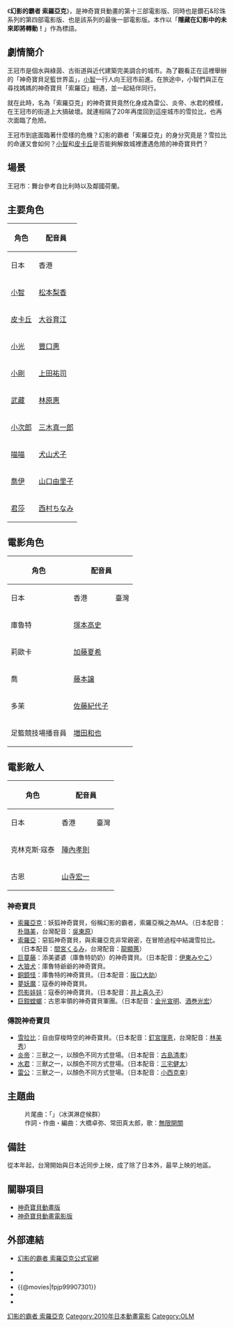 {{Multiple issues|
{{roughtranslation|time=2020-01-10T06:13:18+00:00}}
{{Unreferenced|time=2020-05-27T21:19:12+00:00}}
}}
{{noteTA
|G1=Pokemon-old
|1=精灵宝可梦=>zh-cn:神奇宝贝; 神奇宝贝=>zh-cn:神奇宝贝; 口袋妖怪=>zh-cn:神奇宝贝; 寵物小精靈=>zh-cn:神奇宝贝; 神奇寶貝=>zh-cn:神奇宝贝;
}}
{{電影資訊框
| 片名     = 神奇寶貝電影版：幻影的霸者 索羅亞克
| 電影原名 = 劇場版ポケットモンスター ダイヤモンド&パール<br /> 幻影の覇者 ゾロアーク
| 圖像     = 
| 圖像大小 = 
| 圖像說明 = 
| 片名表記 = 
| 副標題   = 
| 導演     = [[湯山邦彥|湯山邦彥]]
| 監製     = 
| 製片     = 
| 動作指導 = 
| 編劇     = [[園田英樹|園田英樹]]
| 劇本     = 
| 故事     = 
| 原著     = [[田尻智|田尻智]]
| 旁白     = 
| 統籌     = 
| 主演     = [[松本梨香|松本梨香]]<br />[[大谷育江|大谷育江]]<br />[[上田祐司|上田祐司]]<br />[[豐口惠|豐口惠]]<br />[[三木眞一郎|三木眞一郎]]<br />[[林原惠|林原惠]]<br />[[小櫻悅子|小櫻悅子]]<br />[[加藤夏希|加藤夏希]]<br />[[塚本高史|塚本高史]]<br />[[小櫻悅子|小櫻悅子]]<br />[[中川翔子|中川翔子]]<br />[[山寺宏一|山寺宏一]]等  
| 配樂     = [[宮崎慎二|宮崎慎二]]
| 主題曲   = 「アイスクリーム シンドローム」スキマスイッチ
| 片尾曲   = 
| 攝影     = 
| 剪輯     = 
| 音效     = 
| 製片商   = [[東寶|東寶]]
| 片長     = 97分鐘
| 產地     = {{JPN}}
| 語言     = [[日語|日語]]
| 上映日期 = {{flagicon|Japan}}2010年7月10日<br />{{flagicon|Taiwan}}2010年7月30日<br />{{flagicon|USA}}2011年2月5日<br />{{flagicon|Hong Kong}}2011年12月25日（[[無綫電視|無綫電視]][[無綫兒童台|兒童台]]）
| 發行商   = 
| 發行日期 = 
| 公映許可 = 
| 預算     = 
| 票房     = 
| 前集     = [[神奇寶貝劇場版：阿爾宙斯_超克的時空|神奇寶貝劇場版：阿爾宙斯 超克的時空]]
| 續集     = [[神奇寶貝劇場版：比克提尼與黑英雄_捷克羅姆/白英雄_雷希拉姆|神奇寶貝劇場版：比克提尼與黑英雄 捷克羅姆/白英雄 雷希拉姆]]
| 官方網站 = 
}}   

《'''幻影的霸者 索羅亞克'''》，是神奇寶貝動畫的第十三部電影版、同時也是鑽石&珍珠系列的第四部電影版、也是該系列的最後一部電影版。本作以「'''隱藏在幻影中的未來即將轉動！'''」作為標語。

== 劇情簡介 ==
王冠市是個水與綠茵、古街道與近代建築完美調合的城市。為了觀看正在這裡舉辦的「神奇寶貝足籃世界盃」，[[小智|小智]]一行人向王冠市前進。在旅途中，小智們與正在尋找媽媽的神奇寶貝「索羅亞」相遇，並一起結伴同行。

就在此時，名為「索羅亞克」的神奇寶貝竟然化身成為雷公、炎帝、水君的模樣，在王冠市的街道上大搞破壞。就連相隔了20年再度回到這座城市的雪拉比，也再次面臨了危險。

王冠市到底面臨著什麼樣的危機？幻影的霸者「索羅亞克」的身分究竟是？雪拉比的命運又會如何？[[小智|小智]]和[[皮卡丘|皮卡丘]]是否能夠解救城裡遭遇危險的神奇寶貝們？

== 場景 ==
王冠市：舞台參考自比利時以及鄰國荷蘭。

== 主要角色 ==
{|class=wikitable
!rowspan="2"|角色
!colspan="3"|配音員
|-
!日本
!香港
!臺灣
|-
|[[小智|小智]]||[[松本梨香|松本梨香]]||[[吳小藝|吳小藝]]||[[汪世瑋|汪世瑋]]
|-
|[[皮卡丘|皮卡丘]]||[[大谷育江|大谷育江]]||||
|-
|[[小光|小光]]||[[豐口惠|豐口惠]]||[[王慧珠|王慧珠]]||[[林美秀_(配音員)|林美秀]]
|-
|[[小剛|小剛]]||[[上田祐司|上田祐司]]||[[張振聲|張振聲]]||[[于正昇|于正昇]]
|-
|[[武藏|武藏]]||[[林原惠|林原惠]]|| ||[[詹雅菁|詹雅菁]]
|-
|[[小次郎|小次郎]]||[[三木真一郎|三木真一郎]]|| ||[[吳東原|吳東原]]
|-
|[[喵喵|喵喵]]||[[犬山犬子|犬山犬子]]|| ||[[汪世瑋|汪世瑋]]
|-
|[[喬伊|喬伊]]||[[山口由里子|山口由里子]]|| ||[[林美秀_(配音員)|林美秀]]
|-
|[[君莎|君莎]]||[[西村ちなみ|西村ちなみ]]|| ||[[詹雅菁|詹雅菁]]
|}

==電影角色==
{|class=wikitable
!rowspan="2"|角色
!colspan="3"|配音員
!rowspan="2"|介紹
|-
!日本
!香港
!臺灣
|-
|庫魯特||[[塚本高史|塚本高史]]||||[[李世揚|李世揚]]||王冠市出身的新聞記者，在半路上結識小智一行人，並跟著他們幫助索羅亞尋找索羅亞克。<br>寇泰被逮捕後與莉歐卡搭船離開王冠市，將索羅亞和索羅亞克送回故鄉。
|-
|莉歐卡||[[加藤夏希|加藤夏希]]||||[[龍顯蕙|龍顯蕙]]||寇泰的女秘書，其真實身分亦為新聞記者，為了調查寇泰的惡行而臥底採訪，算是一名間諜，當然此事只有庫魯特知道。<br>寇泰被逮捕後與庫魯特搭船離開王冠市，將索羅亞和索羅亞克送回故鄉。 
|-
|喬||[[藤本譲|藤本譲]]||||[[曹冀魯|曹冀魯]]||
|-
|多茉||[[佐藤紀代子|佐藤紀代子]]||||[[劉如蘋|劉如蘋]]||
|-
|足籃競技場播音員||[[増田和也|増田和也]]||||[[李世揚|李世揚]]||
|}

==電影敵人==
{|class=wikitable
!rowspan="2"|角色
!colspan="3"|配音員
!rowspan="2"|介紹
|-
!日本
!香港
!臺灣
|-
|克林克斯·寇泰||[[陣內孝則|陣內孝則]]||||[[曹冀魯|曹冀魯]]||本片終極敵人，大企業寇泰網路的社長，被稱為知道未來的男人，正是二十年前碰觸時間波紋使王冠市區植物枯萎的罪魁禍首。自從擁有了看見未來的能力以後，想要的一切全都手到擒來。現今由於他開始喪失看見未來的能力，所以想抓走雪拉比以便再次碰觸時間波紋。最後在小智一行人與三獸的阻止下失敗，被迫逃往體育場，接著一切惡行被庫魯特播放在體育場的大螢幕上，並遭到君莎逮捕。
|-
|古恩||[[山寺宏一|山寺宏一]]||||[[林士程|林士程]]||本片次要敵人，寇泰的保鏢，奉寇泰的命令阻止小智一行人，最後與寇泰一同遭到君莎逮捕。
|}

=== 神奇寶貝 ===
* [[索羅亞克|索羅亞克]]：妖狐神奇寶貝，俗稱幻影的霸者，索羅亞稱之為MA。（日本配音：[[朴璐美|朴璐美]]，台灣配音：[[吳東原|吳東原]]）
* [[索羅亞|索羅亞]]：惡狐神奇寶貝，與索羅亞克非常親密，在冒險過程中結識雪拉比。（日本配音：[[間宮くるみ|間宮くるみ]]，台灣配音：[[龍顯蕙|龍顯蕙]]）
* [[巨蔓藤|巨蔓藤]]：添美婆婆（庫魯特奶奶）的神奇寶貝。（日本配音：[[伊東みやこ|伊東みやこ]]）
* [[大狼犬|大狼犬]]：庫魯特爺爺的神奇寶貝。
* [[銅鏡怪|銅鏡怪]]：庫魯特的神奇寶貝。（日本配音：[[阪口大助|阪口大助]]）
* [[夢妖魔|夢妖魔]]：寇泰的神奇寶貝。
* [[怨影娃娃|怨影娃娃]]：寇泰的神奇寶貝。（日本配音：[[井上喜久子|井上喜久子]]）
* [[巨鉗螳螂|巨鉗螳螂]]：古恩率領的神奇寶貝軍團。（日本配音：[[金光宣明|金光宣明]]、[[酒巻光宏|酒巻光宏]]）

=== 傳說神奇寶貝 ===
* [[雪拉比|雪拉比]]：自由穿梭時空的神奇寶貝。（日本配音：[[釘宮理恵|釘宮理恵]]，台灣配音：[[林美秀_(配音員)|林美秀]]）
* [[炎帝_(神奇寶貝)|炎帝]]：三獸之一，以顏色不同方式登場。（日本配音：[[古島清孝|古島清孝]]）
* [[水君|水君]]：三獸之一，以顏色不同方式登場。（日本配音：[[三宅健太|三宅健太]]）
* [[雷公_(神奇寶貝)|雷公]]：三獸之一，以顏色不同方式登場。（日本配音：[[小西克幸|小西克幸]]）

== 主題曲 ==
:片尾曲：「'''{{lang|ja|アイスクリーム シンドローム}}'''」（冰淇淋症候群）
:作詞・作曲・編曲：大橋卓弥、常田真太郎，歌：[[無限開關|無限開關]]

== 備註 ==

從本年起，台灣開始與日本近同步上映，成了除了日本外，最早上映的地區。

== 關聯項目 ==
* [[神奇寶貝動畫版|神奇寶貝動畫版]]
* [[神奇寶貝動畫電影版|神奇寶貝動畫電影版]]

== 外部連結 ==
*{{ja}}[http://www.pokemon-movie.jp/ 幻影的霸者 索羅亞克公式官網] {{Wayback|url=http://www.pokemon-movie.jp/ |date=20181003234036 }}
*{{imdb title|1690470}}
*{{yahoomovie id|3504}}
*{{@movies|fpjp99907301}}
*{{mtime|132764}}
*{{douban}}

{{神奇寶貝動畫電影版}}
{{OLM}}
{{DEFAULTSORT:Pocket Monster Diamond & Pearl  Genei no Hasha Zoroark}}
[[Category:精靈寶可夢劇場版|幻影的霸者 索羅亞克]]
[[Category:2010年日本動畫電影|Category:2010年日本動畫電影]]
[[Category:OLM|Category:OLM]]